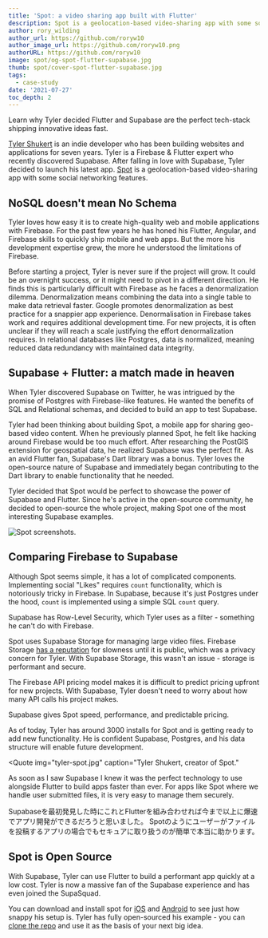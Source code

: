 ```yaml
---
title: 'Spot: a video sharing app built with Flutter'
description: Spot is a geolocation-based video-sharing app with some social networking features.
author: rory_wilding
author_url: https://github.com/roryw10
author_image_url: https://github.com/roryw10.png
authorURL: https://github.com/roryw10
image: spot/og-spot-flutter-supabase.jpg
thumb: spot/cover-spot-flutter-supabase.jpg
tags:
  - case-study
date: '2021-07-27'
toc_depth: 2
---
```


Learn why Tyler decided Flutter and Supabase are the perfect tech-stack shipping innovative ideas fast.

[Tyler Shukert](https://twitter.com/dshukertjr) is an indie developer who has been building websites and applications for seven years. 
Tyler is a Firebase & Flutter expert who recently discovered Supabase. After falling in love with Supabase, 
Tyler decided to launch his latest app. [Spot](https://www.producthunt.com/posts/spot-2d300f54-7a0a-4dbf-aee2-4a75311217cc) 
is a geolocation-based video-sharing app with some social networking features.

## NoSQL doesn't mean No Schema

Tyler loves how easy it is to create high-quality web and mobile applications with Firebase. For the past few years he has honed 
his Flutter, Angular, and Firebase skills to quickly ship mobile and web apps. But the more his development expertise grew, 
the more he understood the limitations of Firebase.

Before starting a project, Tyler is never sure if the project will grow. It could be an overnight success, or it might need to 
pivot in a different direction. He finds this is particularly difficult with Firebase as he faces a denormalization dilemma. 
Denormalization means combining the data into a single table to make data retrieval faster. Google promotes denormalization 
as best practice for a snappier app experience. Denormalisation in Firebase takes work and requires additional development 
time. For new projects, it is often unclear if they will reach a scale justifying the effort denormalization requires. 
In relational databases like Postgres, data is normalized, meaning reduced data redundancy with maintained data integrity.

## Supabase + Flutter: a match made in heaven

When Tyler discovered Supabase on Twitter, he was intrigued by the promise of Postgres with Firebase-like features. 
He wanted the benefits of SQL and Relational schemas, and decided to build an app to test Supabase.

Tyler had been thinking about building Spot, a mobile app for sharing geo-based video content. When he previously planned Spot, 
he felt like hacking around Firebase would be too much effort. After researching the PostGIS extension for geospatial data, 
he realized Supabase was the perfect fit. As an avid Flutter fan, Supabase's Dart library was a bonus. 
Tyler loves the open-source nature of Supabase and immediately began contributing to the Dart library to enable functionality that he needed.

Tyler decided that Spot would be perfect to showcase the power of Supabase and Flutter. Since he's active in the open-source community, 
he decided to open-source the whole project, making Spot one of the most interesting Supabase examples.

![Spot screenshots.](/new/images/blog/spot/spot-screenshots.jpg)

## Comparing Firebase to Supabase

Although Spot seems simple, it has a lot of complicated components. Implementing social "Likes" requires `count` functionality, 
which is notoriously tricky in Firebase. In Supabase, because it's just Postgres under the hood, `count` is implemented 
using a simple SQL `count` query.

Supabase has Row-Level Security, which Tyler uses as a filter - something he can't do with Firebase.

Spot uses Supabase Storage for managing large video files. Firebase Storage [has a reputation](https://stackoverflow.com/questions/43851742/firebase-storage-very-slow-compared-to-firebase-hosting) for slowness until it is public, which was a privacy concern for Tyler. With Supabase Storage, this wasn't an issue - storage is performant and secure.

The Firebase API pricing model makes it is difficult to predict pricing upfront for new projects. With Supabase, 
Tyler doesn't need to worry about how many API calls his project makes.

Supabase gives Spot speed, performance, and predictable pricing.

As of today, Tyler has around 3000 installs for Spot and is getting ready to add new functionality. He is confident Supabase, 
Postgres, and his data structure will enable future development.


<Quote
  img="tyler-spot.jpg"
  caption="Tyler Shukert, creator of Spot."
>
  <p>
    As soon as I saw Supabase I knew it was the perfect technology to use alongside Flutter to build apps faster than ever. 
    For apps like Spot where we handle user submitted files, it is very easy to manage them securely.
  </p>
  <p>
    Supabaseを最初発見した時にこれとFlutterを組み合わせれば今まで以上に爆速でアプリ開発ができるだろうと思いました。
    Spotのようにユーザーがファイルを投稿するアプリの場合でもセキュアに取り扱うのが簡単で本当に助かります。
  </p>
</Quote>


## Spot is Open Source

With Supabase, Tyler can use Flutter to build a performant app quickly at a low cost. Tyler is now a massive fan of the Supabase 
experience and has even joined the SupaSquad. 

You can download and install spot for [iOS](https://apps.apple.com/us/app/spot-videos/id1564675926?utm_source=supabase&utm_campaign=static) 
and [Android](https://play.google.com/store/apps/details?id=app.spotvideo&utm_source=supabase&utm_campaign=static) 
to see just how snappy his setup is. 
Tyler has fully open-sourced his example - you can [clone the repo](https://github.com/dshukertjr/spot) 
and use it as the basis of your next big idea.
